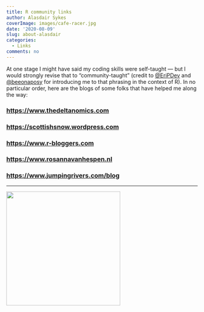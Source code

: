 ```yaml
---
title: R community links
author: Alasdair Sykes
coverImage: images/cafe-racer.jpg
date: '2020-08-09'
slug: about-alasdair
categories:
  - Links
comments: no
---
```


At one stage I might have said my coding skills were self-taught --- but I would strongly revise that to "community-taught" (credit to [\@EriPDev](https://twitter.com/EriPDev) and [\@beeonaposy](https://twitter.com/beeonaposy) for introducing me to that phrasing in the context of R). In no particular order, here are the blogs of some folks that have helped me along the way:

### <https://www.thedeltanomics.com>
### <https://scottishsnow.wordpress.com>
### <https://www.r-bloggers.com>
### <https://www.rosannavanhespen.nl>
### <https://www.jumpingrivers.com/blog>

<hr>

![](/./about-alasdair_files/logo2.png){width=300px}